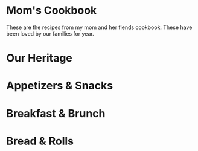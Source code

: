 


# Mom's Cookbook
These are the recipes from my mom and her fiends cookbook. These have been loved by our families for year.
# Our Heritage

<GreatGrandmaOlsonKringla/>
<CookBookDivider/>

# Appetizers & Snacks

<CookBookDivider/>

<CarrieGarbageDip/>
<CookBookDivider/>
<ChiliConQuesa/>
<CookBookDivider/>
<BostwickTacoDip/>
<CookBookDivider/>
<HotSpinichAndArtichokeDip/>
<CookBookDivider/>
<KatieHotArtichokeDip/>
<CookBookDivider/>
<SimpleGranola/>
<CookBookDivider/>
<TortillaRollups/>
<CookBookDivider/>
<OysterSnackCrackers/>
<CookBookDivider/>
<CarmelCorn/>
<CookBookDivider/>
<HeathersDeviledEggs/>
<CookBookDivider/>

# Breakfast & Brunch

<CookBookDivider/>
<BreakfastInAMuffin/>
<CookBookDivider/>
<AuntBonnieBreakfastRolls/>
<CookBookDivider/>
<CoffeeCakeForACrowd/>
<CookBookDivider/>
<RefrigeratorBranMuffins/>
<CookBookDivider/>
<FruitSlush/>
<CookBookDivider/>
<BreakfastPizza/>
<CookBookDivider/>
<BakedEggsAndHashBrowns/>
<CookBookDivider/>
<CreamCheeseCoffeeCake/>
<CookBookDivider/>
<SourCreamCoffeeCake/>
<CookBookDivider/>
<ToddFamousThreeCheeseHamPuff/>
<CookBookDivider/>
<FrenchBreakfastPuffs/>
<CookBookDivider/>
<DanishPastyPuff/>
<CookBookDivider/>
<ToddPancakes/>
<CookBookDivider/>
<GrandpaDeanFrenchToast/>
<CookBookDivider/>
<DanishPancakes/>
<CookBookDivider/>
<DanishPastryPuff2/>
<CookBookDivider/>

# Bread & Rolls

<CookBookDivider/>


